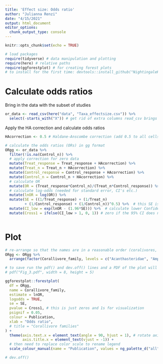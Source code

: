 ```yaml
---
title: 'Effect size: Odds ratio'
author: "Julianna Renzi"
date: "4/15/2021"
output: html_document
editor_options: 
  chunk_output_type: console
---
```


```r
knitr::opts_chunk$set(echo = TRUE)

# load packages
require(tidyverse) # data manipulation and plotting
require(here) # relative paths
require(ggforestplot) # for creating forest plots
# to install for the first time: devtools::install_github("NightingaleHealth/ggforestplot")
```

# Calculate odds ratios

Bring in the data with the subset of studies 

```r
or_data <- read_csv(here("data", "Taxa_effectsize.csv")) %>% 
  select(-starts_with("X")) # get rid of extra columns read_csv brings in
```

Apply the HA correction and calculate odds ratios

```r
HAcorrection <- 0.5 # Haldane‐Anscombe correction (add 0.5 to all cells to avoid dividing by zero)

# calculate the odds ratios (ORs) in gg format
ORgg <- or_data %>% 
  filter(!is.na(Control_n)) %>% 
  # apply correction for zero data
  mutate(Treat_response = Treat_response + HAcorrection) %>% 
  mutate(Treat_n = Treat_n + HAcorrection) %>% 
  mutate(Control_response = Control_response + HAcorrection) %>% 
  mutate(Control_n = Control_n + HAcorrection) %>% 
  # calculate OR
  mutate(OR = (Treat_response*Control_n)/(Treat_n*Control_response)) %>%
  # calculate log-odds (needed for standard error, CI's etc.)
  mutate(lnOR = log(OR)) %>% 
  mutate(SE = ((1/Treat_response) + (1/Treat_n)
         + (1/Control_response) + (1/Control_n))^0.5) %>%  # this SE is that defined in Ruxton and Neuhauser 2013, pg. 13
  mutate(CI_low = exp(lnOR - (1.96*SE))) %>%  # calculate lower Confidence interval using the Woolf method to find the ones that cross the 1 line with their 95% CIs for plotting
  mutate(Cross1 = ifelse(CI_low > 1, 0, 1)) # zero if the 95% CI does not cross 1
  
```

# Plot

```r
# re-arrange so that the names are in a reasonable order (coralivores, fishes, simulated wounding)
ORgg <- ORgg %>% 
  arrange(factor(Corallivore_family, levels = c("Acanthasteridae", "Amphinomidae", "Cryptochiridae", "Muricidae", "Chaetodontidae", "Pomacentridae", "Wounding")))

# to save run the pdf() and dev.off() lines and a PDF of the plot will save in your working directory (wherever "here" is set to)
# pdf("Fig_3.pdf", width = 8, height = 5)

ggforestplot::forestplot(
  df = ORgg,
  name = Corallivore_family,
  estimate = lnOR,
  logodds = TRUE,
  se = SE,
  pvalue = Cross1, # this is just zeros and 1s for visualization
  psignif = 0.05,
  colour = Publication,
  xlab = "Odds ratio",
  # title = "Corallivore families"
) +
  theme(axis.text.x = element_text(angle = 90, hjust = 1), # rotate axis labels
        axis.title.x = element_text(vjust = -1)) +
  # then need to replace color scale to rename legend
  scale_colour_manual(name = "Publication", values = ng_palette_d("all")(17))

# dev.off()
```

